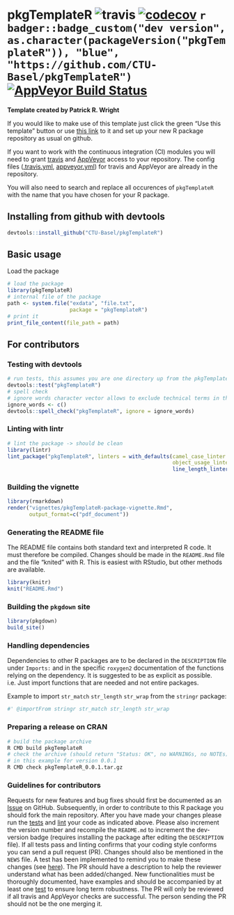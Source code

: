 
<!-- README.md is generated from README.Rmd. Please edit that file -->


# pkgTemplateR ![travis](https://api.travis-ci.com/CTU-Basel/pkgTemplateR.svg?branch=master) [![codecov](https://codecov.io/github/CTU-Basel/pkgTemplateR/branch/master/graphs/badge.svg)](https://codecov.io/github/CTU-Basel/pkgTemplateR) `r badger::badge_custom("dev version", as.character(packageVersion("pkgTemplateR")), "blue", "https://github.com/CTU-Basel/pkgTemplateR")` [![AppVeyor Build Status](https://ci.appveyor.com/api/projects/status/github/CTU-Basel/pkgTemplateR?branch=master&svg=true)](https://ci.appveyor.com/project/CTU-Basel/pkgTemplateR)

**Template created by Patrick R. Wright**

If you would like to make use of this template just click the green
"Use this template" button or use [this link](https://github.com/CTU-Basel/pkgTemplateR/generate)
to it and set up your new R package repository as usual on github.

If you want to work with the continuous integration (CI) modules you
will need to grant [travis](https://travis-ci.com/) and [AppVeyor](https://ci.appveyor.com)
access to your repository. The config files ([.travis.yml](.travis.yml),
[appveyor.yml](appveyor.yml)) for travis and AppVeyor are already in the repository.

You will also need to search and replace all occurences of `pkgTemplateR` with
the name that you have chosen for your R package.

## Installing from github with devtools

```r
devtools::install_github("CTU-Basel/pkgTemplateR")
```

## Basic usage
Load the package
```r
# load the package
library(pkgTemplateR)
# internal file of the package
path <- system.file("exdata", "file.txt",
                    package = "pkgTemplateR")
# print it
print_file_content(file_path = path)
```

## For contributors
### Testing with devtools

```r
# run tests, this assumes you are one directory up from the pkgTemplateR dir
devtools::test("pkgTemplateR")
# spell check
# ignore words character vector allows to exclude technical terms in the check
ignore_words <- c()
devtools::spell_check("pkgTemplateR", ignore = ignore_words)
```

### Linting with lintr

```r
# lint the package -> should be clean
library(lintr)
lint_package("pkgTemplateR", linters = with_defaults(camel_case_linter = NULL,
                                                     object_usage_linter = NULL,
                                                     line_length_linter(125)))
```

### Building the vignette
```r
library(rmarkdown)
render("vignettes/pkgTemplateR-package-vignette.Rmd",
       output_format=c("pdf_document"))
```

### Generating the README file

The README file contains both standard text and interpreted R code.
It must therefore be compiled. Changes should be made in the `README.Rmd`
file and the file "knited" with R. This is easiest with RStudio, but other
methods are available.

```r
library(knitr)
knit("README.Rmd")
```

### Building the `pkgdown` site
```r
library(pkgdown)
build_site()
```

### Handling dependencies

Dependencies to other R packages are to be declared in the `DESCRIPTION` file under `Imports:` and in
the specific `roxygen2` documentation of the functions relying on the dependency. It is suggested to
be as explicit as possible. i.e. Just import functions that are needed and not entire packages.

Example to import `str_match` `str_length` `str_wrap` from the `stringr` package:
```r
#' @importFrom stringr str_match str_length str_wrap
```

### Preparing a release on CRAN

```bash
# build the package archive
R CMD build pkgTemplateR
# check the archive (should return "Status: OK", no WARNINGs, no NOTEs)
# in this example for version 0.0.1
R CMD check pkgTemplateR_0.0.1.tar.gz
```

### Guidelines for contributors

Requests for new features and bug fixes should first be documented as an
[Issue](https://github.com/) on GitHub.
Subsequently, in order to contribute to this R package you should fork the main repository.
After you have made your changes please run the 
[tests](README.md#testing-with-devtools)
and 
[lint](README.md#linting-with-lintr) your code as 
indicated above. Please also increment the version number and recompile the
`README.md` to increment the dev-version badge (requires installing the
package after editing the `DESCRIPTION` file). If all tests pass and linting
confirms that your coding style conforms you can send a pull request (PR).
Changes should also be mentioned in the `NEWS` file. A test has been implemented
to remind you to make these changes (see [here](tests/testthat/test-version_diff.R)).
The PR should have a description to help the reviewer understand what has been 
added/changed. New functionalities must be thoroughly documented, have examples 
and should be accompanied by at least one [test](tests/testthat/) to ensure long term 
robustness. The PR will only be reviewed if all travis and AppVeyor checks are successful. 
The person sending the PR should not be the one merging it.
